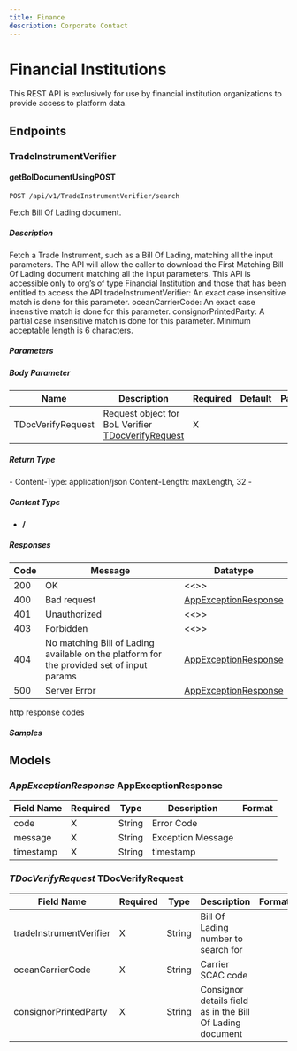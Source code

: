 ```yaml
---
title: Finance
description: Corporate Contact
---
```


# Financial Institutions
This REST API is exclusively for use by financial institution organizations to provide access to platform data.

## Endpoints

### TradeInstrumentVerifier

#### getBolDocumentUsingPOST

`POST /api/v1/TradeInstrumentVerifier/search`

Fetch Bill Of Lading document.

##### Description

Fetch a Trade Instrument, such as a Bill Of Lading, matching all the input
parameters. The API will allow the caller to download the First Matching Bill Of
Lading document matching all the input parameters. This API is accessible only
to org’s of type Financial Institution and those that has been entitled to
access the API tradeInstrumentVerifier: An exact case insensitive match is done
for this parameter. oceanCarrierCode: An exact case insensitive match is done
for this parameter. consignorPrintedParty: A partial case insensitive match is
done for this parameter. Minimum acceptable length is 6 characters.

##### Parameters

##### Body Parameter

| Name              | Description                                                              | Required | Default | Pattern |
| ----------------- | ------------------------------------------------------------------------ | -------- | ------- | ------- |
| TDocVerifyRequest | Request object for BoL Verifier [ TDocVerifyRequest](#TDocVerifyRequest) | X        |         |         |

##### Return Type

\- Content-Type: application/json Content-Length: maxLength, 32 \-

##### Content Type

- **/**

##### Responses

| Code | Message                                                                                   | Datatype                                       |
| ---- | ----------------------------------------------------------------------------------------- | ---------------------------------------------- |
| 200  | OK                                                                                        | \<\<\>\>                                       |
| 400  | Bad request                                                                               | [ AppExceptionResponse](#AppExceptionResponse) |
| 401  | Unauthorized                                                                              | \<\<\>\>                                       |
| 403  | Forbidden                                                                                 | \<\<\>\>                                       |
| 404  | No matching Bill of Lading available on the platform for the provided set of input params | [ AppExceptionResponse](#AppExceptionResponse) |
| 500  | Server Error                                                                              | [ AppExceptionResponse](#AppExceptionResponse) |

http response codes

##### Samples

## Models

### _AppExceptionResponse_ AppExceptionResponse

| Field Name | Required | Type   | Description       | Format |
| ---------- | -------- | ------ | ----------------- | ------ |
| code       | X        | String | Error Code        |        |
| message    | X        | String | Exception Message |        |
| timestamp  | X        | String | timestamp         |        |

### _TDocVerifyRequest_ TDocVerifyRequest

| Field Name              | Required | Type   | Description                                               | Format |
| ----------------------- | -------- | ------ | --------------------------------------------------------- | ------ |
| tradeInstrumentVerifier | X        | String | Bill Of Lading number to search for                       |        |
| oceanCarrierCode        | X        | String | Carrier SCAC code                                         |        |
| consignorPrintedParty   | X        | String | Consignor details field as in the Bill Of Lading document |        |
